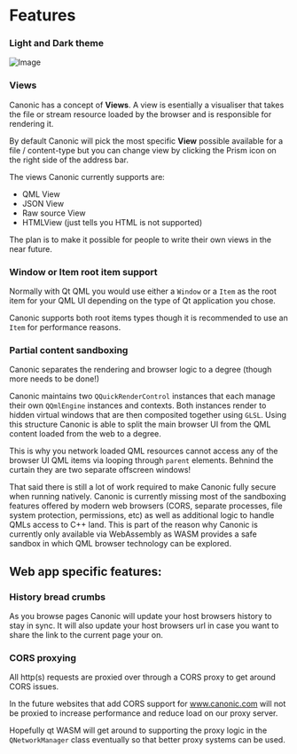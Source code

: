 # Features

### Light and Dark theme

![Image](https://raw.githubusercontent.com/canonic/canonic/main/assets/images/canonic_themes_screenshot.png)

### Views

Canonic has a concept of **Views**. A view is esentially a visualiser that takes the file or stream resource loaded by the browser and is responsible for rendering it.

By default Canonic will pick the most specific **View** possible available for a file / content-type but you can change view by clicking the Prism icon on the right side of the address bar.

The views Canonic currently supports are:
- QML View
- JSON View
- Raw source View
- HTMLView (just tells you HTML is not supported)

The plan is to make it possible for people to write their own views in the near future.

### Window or Item root item support

Normally with Qt QML you would use either a `Window` or a `Item` as the root item for your QML UI depending on the type of Qt application you chose.

Canonic supports both root items types though it is recommended to use an `Item` for performance reasons.

### Partial content sandboxing
Canonic separates the rendering and browser logic to a degree (though more needs to be done!)

Canonic maintains two `QQuickRenderControl` instances that each manage their own `QQmlEngine` instances and contexts. Both instances render to hidden virtual windows that are then composited together using `GLSL`. Using this structure Canonic is able to split the main browser UI from the QML content loaded from the web to a degree.

This is why you network loaded QML resources cannot access any of the browser UI QML items via looping through `parent` elements. Behnind the curtain they are two separate offscreen windows!

That said there is still a lot of work required to make Canonic fully secure when running natively. Canonic is currently missing most of the sandboxing features offered by modern web browsers (CORS, separate processes, file system protection, permissions, etc) as well as additional logic to handle QMLs access to C++ land. This is part of the reason why Canonic is currently only available via WebAssembly as WASM provides a safe sandbox in which QML browser technology can be explored.

## Web app specific features:

### History bread crumbs

As you browse pages Canonic will update your host browsers history to stay in sync. It will also update your host browsers url in case you want to share the link to the current page your on.  

### CORS proxying

All http(s) requests are proxied over through a CORS proxy to get around CORS issues. 

In the future websites that add CORS support for www.canonic.com will not be proxied to increase performance and reduce load on our proxy server.

Hopefully qt WASM will get around to supporting the proxy logic in the `QNetworkManager` class eventually so that better proxy systems can be used.